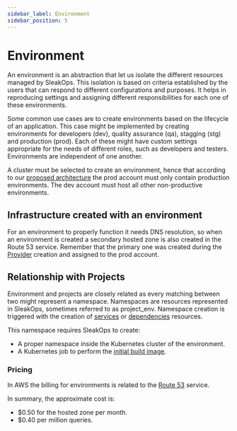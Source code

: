 ```yaml
---
sidebar_label: Environment
sidebar_position: 5
---
```



# Environment

An environment is an abstraction that let us isolate the different resources managed by SleakOps.
This isolation is based on criteria established by the users that can respond to different configurations and purposes.
It helps in reproducing settings and assigning different responsibilities for each one of these environments.

Some common use cases are to create environments based on the lifecycle of an application.
This case might be implemented by creating environments for developers (dev), quality assurance (qa), stagging (stg) and production (prod).
Each of these might have custom settings appropriate for the needs of different roles, such as developers and testers.
Environments are independent of one another.

A cluster must be selected to create an environment, hence that according to our [proposed architecture](/docs/provider/aws.mdx) the prod account must only contain production environments.
The dev account must host all other non-productive environments.

## Infrastructure created with an environment

For an environment to properly function it needs DNS resolution, so when an environment is created a secondary hosted zone is also created in the Route 53 service. Remember that the primary one was created during the [Provider](/docs/provider) creation and assigned to the prod account.

## Relationship with Projects

Environment and projects are closely related as every matching between two might represent a namespace.
Namespaces are resources represented in SleakOps, sometimes referred to as project_env.
Namespace creation is triggered with the creation of [services](/docs/service/index.mdx) or [dependencies](/docs/dependency/index.mdx) resources.

This namespace requires SleakOps to create:

- A proper namespace inside the Kubernetes cluster of the environment.
- A Kubernetes job to perform the [initial build image](/docs/project/initial-build.mdx).

### Pricing

In AWS the billing for environments is related to the [Route 53](https://aws.amazon.com/route53/pricing/) service.

In summary, the approximate cost is:

- $0.50 for the hosted zone per month.
- $0.40 per million queries.
